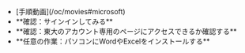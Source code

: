 
<ul>
  <If cond={props.variant !== "individual"}>
    <li>[手順動画](/oc/movies#microsoft)</li>
  </If>
  <li>
    **確認：サインインしてみる**
    <Signin support={props.variant !== "individual"} />
  </li>
  <li>
    **確認：東大のアカウント専用のページにアクセスできるか確認する**
    <Access support={props.variant !== "individual"} />
  </li>
  <li>
    **任意の作業：パソコンにWordやExcelをインストールする**
    <InstallApps support={props.variant !== "individual"} />
  </li>
</ul>
